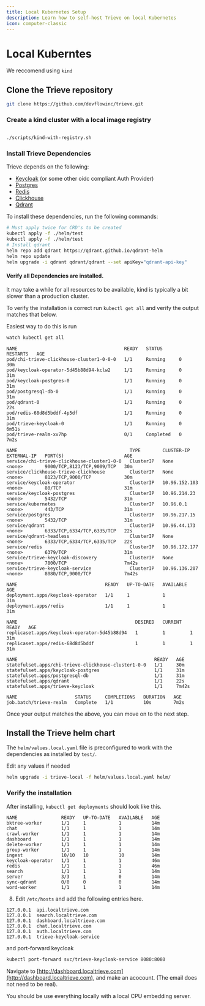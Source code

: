 ```yaml
---
title: Local Kubernetes Setup
description: Learn how to self-host Trieve on local Kubernetes
icon: computer-classic
---
```


# Local Kuberntes

We reccomend using `kind`

## Clone the Trieve repository

```sh
git clone https://github.com/devflowinc/trieve.git
```

### Create a kind cluster with a local image registry

```sh

./scripts/kind-with-registry.sh

```

### Install Trieve Dependencies

Trieve depends on the following:
- [Keycloak](https://www.keycloak.org/) (or some other oidc compliant Auth Provider)
- [Postgres](https://www.postgresql.org/)
- [Redis](https://redis.io/)
- [Clickhouse](https://clickhouse.tech/)
- [Qdrant](https://qdrant.tech/)


To install these dependencies, run the following commands:

```sh
# Must apply twice for CRD's to be created
kubectl apply -f ./helm/test
kubectl apply -f ./helm/test
# Install qdrant
helm repo add qdrant https://qdrant.github.io/qdrant-helm
helm repo update
helm upgrade -i qdrant qdrant/qdrant --set apiKey="qdrant-api-key"

```

#### Verify all Dependencies are installed.

It may take a while for all resources to be available, kind is typically a bit slower than a production cluster.

To verify the installation is correct run `kubectl get all` and verify the output matches that below.

Easiest way to do this is run

```sh
watch kubectl get all
```

```
NAME                                       READY   STATUS      RESTARTS   AGE
pod/chi-trieve-clickhouse-cluster1-0-0-0   1/1     Running     0          30m
pod/keycloak-operator-5d45b88d94-kclw2     1/1     Running     0          31m
pod/keycloak-postgres-0                    1/1     Running     0          31m
pod/postgresql-db-0                        1/1     Running     0          31m
pod/qdrant-0                               1/1     Running     0          22s
pod/redis-68d8d5bddf-4p5df                 1/1     Running     0          31m
pod/trieve-keycloak-0                      1/1     Running     0          6m51s
pod/trieve-realm-xv7hp                     0/1     Completed   0          7m2s

NAME                                         TYPE        CLUSTER-IP      EXTERNAL-IP   PORT(S)                      AGE
service/chi-trieve-clickhouse-cluster1-0-0   ClusterIP   None            <none>        9000/TCP,8123/TCP,9009/TCP   30m
service/clickhouse-trieve-clickhouse         ClusterIP   None            <none>        8123/TCP,9000/TCP            30m
service/keycloak-operator                    ClusterIP   10.96.152.103   <none>        80/TCP                       31m
service/keycloak-postgres                    ClusterIP   10.96.214.23    <none>        5432/TCP                     31m
service/kubernetes                           ClusterIP   10.96.0.1       <none>        443/TCP                      31m
service/postgres                             ClusterIP   10.96.217.15    <none>        5432/TCP                     31m
service/qdrant                               ClusterIP   10.96.44.173    <none>        6333/TCP,6334/TCP,6335/TCP   22s
service/qdrant-headless                      ClusterIP   None            <none>        6333/TCP,6334/TCP,6335/TCP   22s
service/redis                                ClusterIP   10.96.172.177   <none>        6379/TCP                     31m
service/trieve-keycloak-discovery            ClusterIP   None            <none>        7800/TCP                     7m42s
service/trieve-keycloak-service              ClusterIP   10.96.136.207   <none>        8080/TCP,9000/TCP            7m42s

NAME                                READY   UP-TO-DATE   AVAILABLE   AGE
deployment.apps/keycloak-operator   1/1     1            1           31m
deployment.apps/redis               1/1     1            1           31m

NAME                                           DESIRED   CURRENT   READY   AGE
replicaset.apps/keycloak-operator-5d45b88d94   1         1         1       31m
replicaset.apps/redis-68d8d5bddf               1         1         1       31m

NAME                                                  READY   AGE
statefulset.apps/chi-trieve-clickhouse-cluster1-0-0   1/1     30m
statefulset.apps/keycloak-postgres                    1/1     31m
statefulset.apps/postgresql-db                        1/1     31m
statefulset.apps/qdrant                               1/1     22s
statefulset.apps/trieve-keycloak                      1/1     7m42s

NAME                     STATUS     COMPLETIONS   DURATION   AGE
job.batch/trieve-realm   Complete   1/1           10s        7m2s

```

Once your output matches the above, you can move on to the next step.

## Install the Trieve helm chart

The `helm/values.local.yaml` file is preconfigured to work with the dependencies as installed by `test/`.

Edit any values if needed

```sh
helm upgrade -i trieve-local -f helm/values.local.yaml helm/
```

### Verify the installation

After installing, `kubectl get deployments` should look like this.

```
NAME                READY   UP-TO-DATE   AVAILABLE   AGE
bktree-worker       1/1     1            1           14m
chat                1/1     1            1           14m
crawl-worker        1/1     1            1           14m
dashboard           1/1     1            1           14m
delete-worker       1/1     1            1           14m
group-worker        1/1     1            1           14m
ingest              10/10   10           10          14m
keycloak-operator   1/1     1            1           46m
redis               1/1     1            1           46m
search              1/1     1            1           14m
server              3/3     1            0           14m
sync-qdrant         0/0     0            0           14m
word-worker         1/1     1            1           14m
```

8) Edit `/etc/hosts` and add the following entries here.

```
127.0.0.1  api.localtrieve.com
127.0.0.1  search.localtrieve.com
127.0.0.1  dashboard.localtrieve.com
127.0.0.1  chat.localtrieve.com
127.0.0.1  auth.localtrieve.com
127.0.0.1  trieve-keycloak-service
```

and port-forward keycloak

```sh
kubectl port-forward svc/trieve-keycloak-service 8080:8080
```

Navigate to [http://dashboard.localtrieve.com](http://dashboard.localtrieve.com), and make an acocount. (The email does not need to be real).

You should be use everything locally with a local CPU embedding server.
